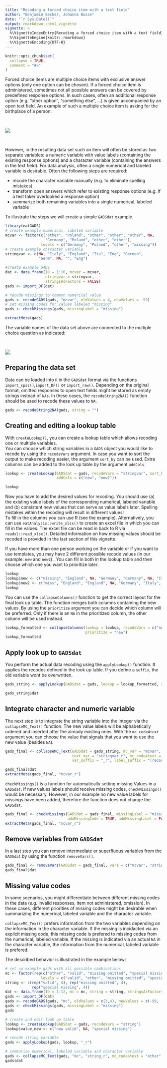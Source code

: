 ```yaml
--- 
title: "Recoding a forced choice item with a text field"
author: "Benjamin Becker, Johanna Busse"
date: "`r Sys.Date()`"
output: rmarkdown::html_vignette
vignette: >
  %\VignetteIndexEntry{Recoding a forced choice item with a text field}
  %\VignetteEngine{knitr::rmarkdown}
  %\VignetteEncoding{UTF-8}
---
```


```r
knitr::opts_chunk$set(
  collapse = TRUE,
  comment = "#>"
)
```

Forced choice items are multiple choice items with exclusive answer options (only one option can be chosen). If a forced choice item is administered, sometimes not all possible answers can be covered by predefined response options. In such cases, often an additional response option (e.g. "other option", "something else", ...) is given accompanied by an open text field. An example of such a multiple choice item is asking for the birthplace of a person:

&nbsp;

![](forcedChoice.PNG)

&nbsp;

However, in the resulting data set such an item will often be stored as two separate variables: a numeric variable with value labels (containing the existing response options) and a character variable (containing the answers in the text field). For data analysis, often a single numerical and labeled variable is desirable. Often the following steps are required:

* recode the character variable manually (e.g. to eliminate spelling mistakes)
* transform open answers which refer to existing response options (e.g. if a test taker overlooked a response option)
* summarize both remaining variables into a single numerical, labeled variable

To illustrate the steps we will create a simple `GADSdat` example.

```r
library(eatGADS)
# create example numerical, labeled variable
mcvar <- factor(c("other", "Poland", "other", "other", "other", NA, 
                  "Germany", "Poland", "other", "other"), 
                levels = c("Germany", "Poland", "other", "missing"))
# create example character variable
stringvar <- c(NA, "Italy", "England", "Ita", "Eng", "German", 
               "Germ", NA, "", "Eng")

#create example GADS
dat <- data.frame(ID = 1:10, mcvar = mcvar,
                  stringvar = stringvar,
                  stringsAsFactors = FALSE)
gads <- import_DF(dat)

# recode missings to common numerical value
gads <- recodeGADS(gads, "mcvar", oldValues = 4, newValues = -99)
# set missing codes for values labeled "missing"
gads <- checkMissings(gads, missingLabel = "missing")

extractMeta(gads)
```

The variable names of the data set above are connected to the multiple choice question as indicated:

&nbsp;

![](forcedChoice_labeled.PNG)

## Preparing the data set

Data can be loaded into `R` in the `GADSdat` format via the functions `import_spss()`,`import_DF()` or `import_raw()`. Depending on the original format, omitted responses to open text fields might be stored as empty strings instead of `NAs`. In these cases, the `recodeString2NA()` function should be used to recode these values to `NA`.

```r
gads <- recodeString2NA(gads, string = "")
```


## Creating and editing a lookup table

With `createLookup()`, you can create a lookup table which allows recoding one or multiple variables.  
You can choose which string variables in a `GADS` object you would like to recode by using the `recodeVars` argument. In case you want to sort the output to make recoding easier, the argument `sort_by` can be used. Extra columns can be added to the look up table by the argument `addCols`.

```r
lookup <- createLookup(GADSdat = gads, recodeVars = "stringvar", sort_by = 'value', 
                       addCols = c("new", "new2"))

lookup
```

Now you have to add the desired values for recoding. You should use (a) the existing value labels of the corresponding numerical, labeled variable and (b) consistent new values that can serve as value labels later. Spelling mistakes within the recoding will result in  different values!   
To fill in the columns you can use R (see the example). Alternatively, you can use `eatAnalysis::write_xlsx()` to create an excel file in which you can fill in the values. The excel file can be read in back to R via `readxl::read_xlsx()`. Detailed information on how missing values should be recoded is provided in the last section of this vignette.

If you have more than one person working on the variable or if you want to use templates, you may have 2 different possible recode values (in our example: `new` and `new2`) . You can fill in both in the lookup table and then choose which one you want to prioritize later.

```r
lookup
lookup$new <- c("missing", "England", NA, "Germany", "Germany", NA, "Italy")
lookup$new2 <- c("miss", "England", "England", NA, "Germany", "Italy", "Italy")
lookup
```

You can use the `collapseColumns()` function to get the correct layout for the final look up table. The function merges both columns containing the new values. By using the `prioritize` argument you can decide which column will be preferred. Only if there is an `NA` in the prioritized column, the other column will be used instead.

```r
lookup_formatted <- collapseColumns(lookup = lookup, recodeVars = c("new", "new2"), 
                                    prioritize = "new")
lookup_formatted
```


## Apply look up to `GADSdat`

You perform the actual data recoding using the `applyLookup()` function. It applies the recodes defined in the look up table. If you define a `suffix`, the old variable wont be overwritten.

```r
gads_string <- applyLookup(GADSdat = gads, lookup = lookup_formatted, suffix = "_r")

gads_string$dat
```

## Integrate character and numeric variable

The next step is to integrate the string variable into the integer via the `collapseMC_Text()` function. The new value labels will be alphabetically ordered and inserted after the already existing ones. 
With the `mc_code4text` argument you can choose the value that signals that you want to use the new value (besides `NA`).  


```r
gads_final <- collapseMC_Text(GADSdat = gads_string, mc_var = "mcvar", 
                              text_var = "stringvar_r", mc_code4text = "other", 
                              var_suffix = "_r", label_suffix = "(recoded)")

gads_final$dat
extractMeta(gads_final, "mcvar_r")
```

`checkMissings()` is a function for automatically setting missing Values in a `GADSdat`. If new values labels should receive missing codes, `checkMissings()` would be necessary. However, in our example no new value labels for missings have been added, therefore the function does not change the `GADSdat`. 

```r
gads_final <- checkMissings(GADSdat = gads_final, missingLabel = "missing", 
                            addMissingCode = TRUE, addMissingLabel = FALSE)
extractMeta(gads_final, "mcvar_r")
```


## Remove variables from `GADSdat`

In a last step you can remove intermediate or superfluous variables from the `GADSdat` by using the function `removeVars()`.

```r
gads_final <- removeVars(GADSdat = gads_final, vars = c("mcvar", "stringvar_r"))
gads_final$dat
```


## Missing value codes

In some scenarios, you might differentiate between different missing codes in the data (e.g. invalid responses, item not administered, omission). In these cases, different priorities of missing codes might be desirable when summarizing the numerical, labeled variable and the character variable.

`collapseMC_Text()` prefers information from the two variables depending on the information in the character variable. If the missing is incidacted via an explicit missing code, this missing code is prefered to missing codes from the numerical, labeled variable. If the missing is indicated via an actual `NA` in the character variable, the information from the numerical, labeled variable is prefered.

The described behavior is illustrated in the example below:

```r
# set up example gads with all possible combinations
mc <- factor(rep(c("other", "valid", "missing omitted", "special missing"), 3),
                levels = c("valid", "other", "missing omitted", "special missing"))
string <- c(rep("valid", 4), rep("missing omitted", 4),
            rep("special missing", 4))
dat <- data.frame(ID = 1:12, mc = mc, string = string, stringsAsFactors = FALSE)
gads <- import_DF(dat)
gads <- recodeGADS(gads, "mc", oldValues = c(3,4), newValues = c(-99, -98))
gads <- checkMissings(gads, missingLabel = "missing")
gads

# create and edit look up table
lookup <- createLookup(GADSdat = gads, recodeVars = "string")
lookup$value_new <- c("new valid", NA, "special missing")

# recode string variable
gads <- applyLookup(gads, lookup, "_r")

# summarize numerical, labeled variable and character variable
gads <- collapseMC_Text(gads, "mc", "string_r", mc_code4text = "other", "_r", "recoded")
gads$dat
```

